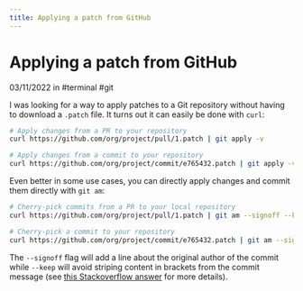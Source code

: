 ```yaml
---
title: Applying a patch from GitHub
---
```


# Applying a patch from GitHub

<MetaInfo class="block">03/11/2022 in #terminal #git</MetaInfo>

I was looking for a way to apply patches to a Git repository without having to download a `.patch` file. It turns out it can easily be done with `curl`:

```sh
# Apply changes from a PR to your repository
curl https://github.com/org/project/pull/1.patch | git apply -v

# Apply changes from a commit to your repository
curl https://github.com/org/project/commit/e765432.patch | git apply -v
```

Even better in some use cases, you can directly apply changes and commit them directly with `git am`:

```sh
# Cherry-pick commits from a PR to your local repository
curl https://github.com/org/project/pull/1.patch | git am --signoff --keep

# Cherry-pick a commit to your repository
curl https://github.com/org/project/commit/e765432.patch | git am --signoff --keep
```

The `--signoff` flag will add a line about the original author of the commit while `--keep` will avoid striping content in brackets from the commit message (see [this Stackoverflow answer](https://stackoverflow.com/a/66593199/14997312) for more details).
